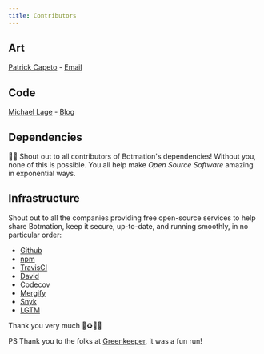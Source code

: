 ---
title: Contributors
---

## Art

[Patrick Capeto](https://www.instagram.com/patrick.capeto/) - [Email](mailto:me@patrickcapeto.com)

## Code

[Michael Lage](https://github.com/mrWh1te) - [Blog](https://copynpaste.me/)

## Dependencies
🧙​​📢 Shout out to all contributors of Botmation's dependencies! Without you, none of this is possible. You all help make *Open Source Software* amazing in exponential ways.

## Infrastructure
Shout out to all the companies providing free open-source services to help share Botmation, keep it secure, up-to-date, and running smoothly, in no particular order:
 - [Github](https://gituhb.com)
 - [npm](https://npmjs.com)
 - [TravisCI](https://travis-ci.com)
 - [David](https://david-dm.org)
 - [Codecov](https://codecov.io)
 - [Mergify](https://mergify.io/)
 - [Snyk](https://snyk.io/)
 - [LGTM](https://lgtm.com)

Thank you very much 💜♻️🙌🎉

PS Thank you to the folks at [Greenkeeper](https://greenkeeper.io/), it was a fun run!